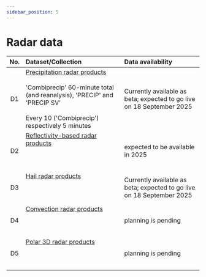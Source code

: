 ```yaml
---
sidebar_position: 5
---
```


# Radar data

| No.    | Dataset/Collection | Data availability |
|:------:|:---------|:---------|
| D1 | [Precipitation radar products](/d-radar-data/d1-precipitation-radar-products) <br></br> 'Combiprecip' 60-minute total (and reanalysis), 'PRECIP' and 'PRECIP SV' <br></br> Every 10 ('Combiprecip') respectively 5 minutes | Currently available as beta; expected to go live on 18 September 2025 |
| D2 | [Reflectivity-based radar products](/d-radar-data/d2-reflectivity-based-radar-products) <br></br>  <br></br> | expected to be available in 2025 |
| D3 | [Hail radar products](/d-radar-data/d3-hail-radar-products) <br></br>  <br></br> | Currently available as beta; expected to go live on 18 September 2025 |
| D4 | [Convection radar products](/d-radar-data/d4-convection-radar-products) <br></br>  <br></br> | planning is pending |
| D5 | [Polar 3D radar products](/d-radar-data/d5-polar-3d-radar-products) <br></br>  <br></br> | planning is pending |
